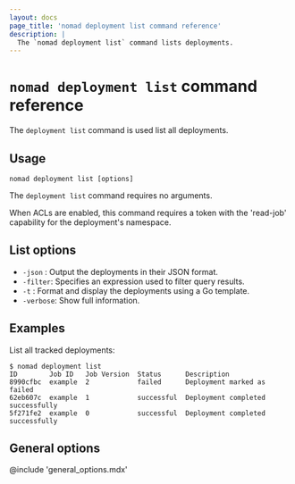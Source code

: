 ```yaml
---
layout: docs
page_title: 'nomad deployment list command reference'
description: |
  The `nomad deployment list` command lists deployments.
---
```


# `nomad deployment list` command reference

The `deployment list` command is used list all deployments.

## Usage

```plaintext
nomad deployment list [options]
```

The `deployment list` command requires no arguments.

When ACLs are enabled, this command requires a token with the 'read-job'
capability for the deployment's namespace.

## List options

- `-json` : Output the deployments in their JSON format.
- `-filter`: Specifies an expression used to filter query results.
- `-t` : Format and display the deployments using a Go template.
- `-verbose`: Show full information.

## Examples

List all tracked deployments:

```shell-session
$ nomad deployment list
ID        Job ID   Job Version  Status      Description
8990cfbc  example  2            failed      Deployment marked as failed
62eb607c  example  1            successful  Deployment completed successfully
5f271fe2  example  0            successful  Deployment completed successfully
```

## General options

@include 'general_options.mdx'
